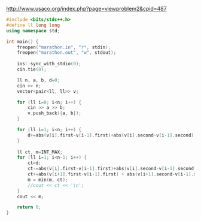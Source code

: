 http://www.usaco.org/index.php?page=viewproblem2&cpid=487

```cpp
#include <bits/stdc++.h>
#define ll long long
using namespace std;

int main() {
    freopen("marathon.in", "r", stdin);
    freopen("marathon.out", "w", stdout);
    
    ios::sync_with_stdio(0);
    cin.tie(0);

    ll n, a, b, d=0;
    cin >> n;
    vector<pair<ll, ll>> v;

    for (ll i=0; i<n; i++) {
        cin >> a >> b;
        v.push_back({a, b});
    }

    for (ll i=1; i<n; i++) {
        d+=abs(v[i].first-v[i-1].first)+abs(v[i].second-v[i-1].second);
    }
    
    ll ct, m=INT_MAX;
    for (ll i=1; i<n-1; i++) {
        ct=d;
        ct-=abs(v[i].first-v[i-1].first)+abs(v[i].second-v[i-1].second) + abs(v[i].first-v[i+1].first)+abs(v[i].second-v[i+1].second);
        ct+=abs(v[i+1].first-v[i-1].first) + abs(v[i+1].second-v[i-1].second);
        m = min(m, ct);
        //cout << ct << '\n';
    }
    cout << m;

    return 0;
}
```
